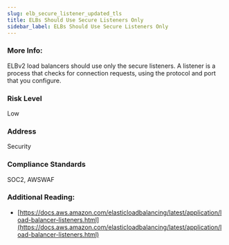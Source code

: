 ```yaml
---
slug: elb_secure_listener_updated_tls
title: ELBs Should Use Secure Listeners Only
sidebar_label: ELBs Should Use Secure Listeners Only
---
```


### More Info:

ELBv2 load balancers should use only the secure listeners. A listener is a process that checks for connection requests, using the protocol and port that you configure.

### Risk Level

Low

### Address

Security

### Compliance Standards

SOC2, AWSWAF

### Additional Reading:

- [https://docs.aws.amazon.com/elasticloadbalancing/latest/application/load-balancer-listeners.html](https://docs.aws.amazon.com/elasticloadbalancing/latest/application/load-balancer-listeners.html) 

